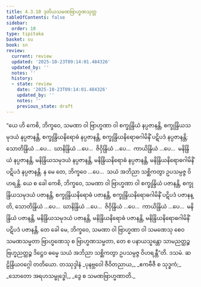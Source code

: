 ```yaml
---
title: 4.3.10 ဒုတိယသမဏဗြာဟ္မဏသုတ္တ
tableOfContents: false
sidebar:
  order: 10
type: tipitaka
basket: su
book: sn
review:
  current: review
  updated: '2025-10-23T09:14:01.484326'
  updated_by: ''
  notes: ''
  history:
  - state: review
    date: '2025-10-23T09:14:01.484326'
    updated_by: ''
    notes: ''
    previous_state: draft
---
```



<ReviewStatus review={frontmatter.review} showDetails={true} />

<HypothesisAnnotation frontmatter={frontmatter} />

<DynamicBreadcrumb />

<Division number="500" book="sn" e="ch" v="18" p="353">

<Paragraph number="1079" book="sn">
“ယေ ဟိ ကေစိ, ဘိက္ခဝေ, သမဏာ ဝါ ဗြာဟ္မဏာ ဝါ စက္ခုန္ဒြိယံ နပ္ပဇာနန္တိ, စက္ခုန္ဒြိယသမုဒယံ နပ္ပဇာနန္တိ, စက္ခုန္ဒြိယနိရောဓံ နပ္ပဇာနန္တိ, စက္ခုန္ဒြိယနိရောဓဂါမိနိံ ပဋိပဒံ နပ္ပဇာနန္တိ; သောတိန္ဒြိယံ …ပေ…  ဃာနိန္ဒြိယံ …ပေ…  ဇိဝှိန္ဒြိယံ …ပေ…  ကာယိန္ဒြိယံ …ပေ…  မနိန္ဒြိယံ နပ္ပဇာနန္တိ, မနိန္ဒြိယသမုဒယံ နပ္ပဇာနန္တိ, မနိန္ဒြိယနိရောဓံ နပ္ပဇာနန္တိ, မနိန္ဒြိယနိရောဓဂါမိနိံ ပဋိပဒံ နပ္ပဇာနန္တိ. န မေ တေ, ဘိက္ခဝေ …ပေ…  သယံ အဘိညာ သစ္ဆိကတွာ ဥပသမ္ပဇ္ဇ ဝိဟရန္တိ.
</Paragraph>

<Paragraph number="1080" book="sn">
ယေ စ ခေါ ကေစိ, ဘိက္ခဝေ, သမဏာ ဝါ ဗြာဟ္မဏာ ဝါ စက္ခုန္ဒြိယံ ပဇာနန္တိ, စက္ခုန္ဒြိယသမုဒယံ ပဇာနန္တိ, စက္ခုန္ဒြိယနိရောဓံ ပဇာနန္တိ, စက္ခုန္ဒြိယနိရောဓဂါမိနိံ ပဋိပဒံ ပဇာနန္တိ, သောတိန္ဒြိယံ …ပေ…  ဃာနိန္ဒြိယံ …ပေ…  ဇိဝှိန္ဒြိယံ …ပေ…  ကာယိန္ဒြိယံ …ပေ…  မနိန္ဒြိယံ ပဇာနန္တိ, မနိန္ဒြိယသမုဒယံ ပဇာနန္တိ, မနိန္ဒြိယနိရောဓံ ပဇာနန္တိ, မနိန္ဒြိယနိရောဓဂါမိနိံ ပဋိပဒံ ပဇာနန္တိ, တေ ခေါ မေ, ဘိက္ခဝေ, သမဏာ ဝါ ဗြာဟ္မဏာ ဝါ သမဏေသု စေဝ သမဏသမ္မတာ ဗြာဟ္မဏေသု စ ဗြာဟ္မဏသမ္မတာ, တေ စ ပနာယသ္မန္တော သာမညတ္ထဉ္စ ဗြဟ္မညတ္ထဉ္စ ဒိဋ္ဌေဝ ဓမ္မေ သယံ အဘိညာ သစ္ဆိကတွာ ဥပသမ္ပဇ္ဇ ဝိဟရန္တီ”တိ.

</Paragraph>
</Division>

<Paragraph number="1081" type="center" book="sn">
ဒသမံ.



</Paragraph>

<Paragraph number="1082" type="center" book="sn">
ဆဠိန္ဒြိယဝဂ္ဂေါ တတိယော.



</Paragraph>

<Paragraph number="1083" type="center" book="sn">
တဿုဒ္ဒါနံ


</Paragraph>

<Paragraph number="1084" type="verses" book="sn">
_ပုနဗ္ဘဝေါ ဇီဝိတညာယ,_  
_ဧကဗီဇီ စ သုဒ္ဓကံ;_  
_သောတော အရဟသမ္ဗုဒ္ဓေါ,_  
_ဒွေ စ သမဏဗြာဟ္မဏာတိ._
</Paragraph>